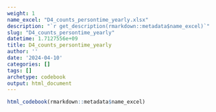 ```yaml
---
weight: 1
name_excel: "D4_counts_persontime_yearly.xlsx"
description: "`r get_description(rmarkdown::metadata$name_excel)`"
slug: "D4_counts_persontime_yearly"
datetime: 1.7127556e+09
title: D4_counts_persontime_yearly
author: ''
date: '2024-04-10'
categories: []
tags: []
archetype: codebook
output: html_document
---
```


```r
html_codebook(rmarkdown::metadata$name_excel)
```
